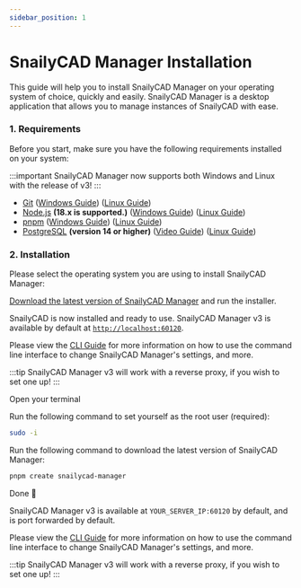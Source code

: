 ```yaml
---
sidebar_position: 1
---
```



# SnailyCAD Manager Installation

This guide will help you to install SnailyCAD Manager on your operating system of choice, quickly and easily. SnailyCAD Manager is a desktop application that allows you to manage instances of SnailyCAD with ease.

### 1. Requirements

Before you start, make sure you have the following requirements installed on your system:

:::important
SnailyCAD Manager now supports both Windows and Linux with the release of v3!
:::

- [Git](https://git-scm.com/downloads) ([Windows Guide](https://youtu.be/EsNgheQPZs4)) ([Linux Guide](/docs/guides/requirements/how-to-install-git-linux))
- [Node.js](https://nodejs.org) **(18.x is supported.)** ([Windows Guide](https://youtu.be/qfo5MaqQgIo)) ([Linux Guide](/docs/guides/requirements/how-to-install-node-pnpm-npm-linux))
- [pnpm](https://pnpm.io/installation) ([Windows Guide](https://youtu.be/qfo5MaqQgIo)) ([Linux Guide](/docs/guides/requirements/how-to-install-node-pnpm-npm-linux))
- [PostgreSQL](https://www.postgresql.org/download/) **(version 14 or higher)** ([Video Guide](https://www.youtube.com/watch?v=ZKWZvafvqwM)) ([Linux Guide](/docs/guides/requirements/how-to-install-postgresql-linux))

### 2. Installation

Please select the operating system you are using to install SnailyCAD Manager:

<Tabs groupId="manager-os">
  <TabItem value="windows" label="Windows" default>
  
[Download the latest version of SnailyCAD Manager](https://github.com/SnailyCAD-Manager/v3/releases/latest/download/snailycad-manager.exe) and run the installer.

SnailyCAD is now installed and ready to use. SnailyCAD Manager v3 is available by default at [`http://localhost:60120`](http://localhost:60120).

Please view the [CLI Guide](/docs/installations/methods/manager/cli) for more information on how to use the command line interface to change SnailyCAD Manager's settings, and more.

:::tip
SnailyCAD Manager v3 will work with a reverse proxy, if you wish to set one up!
:::

  </TabItem>

  <TabItem value="linux" label="Linux">

Open your terminal

Run the following command to set yourself as the root user (required):

```bash
sudo -i
```

Run the following command to download the latest version of SnailyCAD Manager:

```bash
pnpm create snailycad-manager
```

Done 🎉

SnailyCAD Manager v3 is available at `YOUR_SERVER_IP:60120` by default, and is port forwarded by default.

Please view the [CLI Guide](/docs/installations/methods/manager/cli) for more information on how to use the command line interface to change SnailyCAD Manager's settings, and more.

:::tip
SnailyCAD Manager v3 will work with a reverse proxy, if you wish to set one up!
:::

  </TabItem>

</Tabs>
